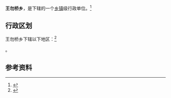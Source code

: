 {{中国乡级行政区|41/17/24/208/000}}

'''王勿桥乡'''，是{{PRC admin/fullname|41/17/24/208/000|3}}下辖的一个[[乡镇|乡镇]]级行政单位。<ref>{{PRC admin/ref sgc|{{PRC admin/parent|41/17/24/208/000}}}}</ref>

== 行政区划 ==

王勿桥乡下辖以下地区：<ref>{{PRC admin/ref sgc|41/17/24/208/000}}</ref>

{{PRC admin/children|41/17/24/208/000}}。

== 参考资料 ==

{{reflist}}

{{行政区划小作品}}
{{PRC admin/navcat|41/17/24/208/000}}